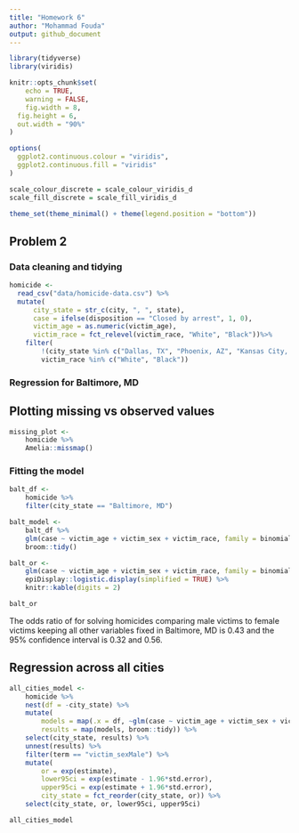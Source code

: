 ```yaml
---
title: "Homework 6"
author: "Mohammad Fouda"
output: github_document
---
```


```r
library(tidyverse)
library(viridis)

knitr::opts_chunk$set(
	echo = TRUE,
	warning = FALSE,
	fig.width = 8, 
  fig.height = 6,
  out.width = "90%"
)

options(
  ggplot2.continuous.colour = "viridis",
  ggplot2.continuous.fill = "viridis"
)

scale_colour_discrete = scale_colour_viridis_d
scale_fill_discrete = scale_fill_viridis_d

theme_set(theme_minimal() + theme(legend.position = "bottom"))
```


## Problem 2

### Data cleaning and tidying

```r
homicide <-
  read_csv("data/homicide-data.csv") %>% 
  mutate(
      city_state = str_c(city, ", ", state),
      case = ifelse(disposition == "Closed by arrest", 1, 0),
      victim_age = as.numeric(victim_age),
      victim_race = fct_relevel(victim_race, "White", "Black"))%>% 
    filter(
        !(city_state %in% c("Dallas, TX", "Phoenix, AZ", "Kansas City, MO", "Tulsa, AL")),
        victim_race %in% c("White", "Black"))
```

### Regression for Baltimore, MD

## Plotting missing vs observed values

```r
missing_plot <-
    homicide %>% 
    Amelia::missmap()
```

### Fitting the model 

```r
balt_df <-
    homicide %>% 
    filter(city_state == "Baltimore, MD") 

balt_model <-
    balt_df %>% 
    glm(case ~ victim_age + victim_sex + victim_race, family = binomial, data = .) %>% 
    broom::tidy()

balt_or <- 
    glm(case ~ victim_age + victim_sex + victim_race, family = binomial, data = balt_df) %>% 
    epiDisplay::logistic.display(simplified = TRUE) %>% 
    knitr::kable(digits = 2)

balt_or
```

The odds ratio of for solving homicides comparing male victims to female victims keeping all other variables fixed in Baltimore, MD is 0.43 and the 95% confidence interval is 0.32 and 0.56. 


## Regression across all cities

```r
all_cities_model <-
    homicide %>% 
    nest(df = -city_state) %>% 
    mutate(
        models = map(.x = df, ~glm(case ~ victim_age + victim_sex + victim_race, family = binomial, data = .x)),
        results = map(models, broom::tidy)) %>% 
    select(city_state, results) %>% 
    unnest(results) %>% 
    filter(term == "victim_sexMale") %>% 
    mutate(
        or = exp(estimate),
        lower95ci = exp(estimate - 1.96*std.error),
        upper95ci = exp(estimate + 1.96*std.error),
        city_state = fct_reorder(city_state, or)) %>% 
    select(city_state, or, lower95ci, upper95ci) 

all_cities_model
```


